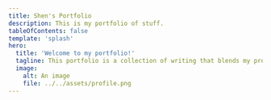 ```yaml
---
title: Shen's Portfolio
description: This is my portfolio of stuff.
tableOfContents: false
template: 'splash'
hero:
  title: 'Welcome to my portfolio!'
  tagline: This portfolio is a collection of writing that blends my professional and personal interests.
  image:
    alt: An image
    file: ../../assets/profile.png
---
```



<LinkCard 
    title="Cybersecurity"
		description="CTF write-ups for Hack The Box machines."
    href="/security"
/>
<LinkCard 
    title="Tech Writing"
		description="Technical writing mock-ups and samples."
    href="/tech-writing"
/>
<LinkCard 
    title="Climbing" 
    description="A climbing blog and projecting notes."
    href="/climbing"
/>